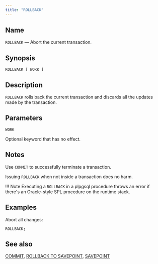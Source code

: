 ```yaml
---
title: "ROLLBACK"
---
```


<div id="rollback" class="registered_link"></div>

## Name

`ROLLBACK` &mdash; Abort the current transaction.

## Synopsis

```text
ROLLBACK [ WORK ]
```

## Description

`ROLLBACK` rolls back the current transaction and discards all the updates made by the transaction.

## Parameters

`WORK`

 Optional keyword that has no effect.

## Notes

Use `COMMIT` to successfully terminate a transaction.

Issuing `ROLLBACK` when not inside a transaction does no harm.

!!! Note
    Executing a `ROLLBACK` in a plpgsql procedure throws an error if there's an Oracle-style SPL procedure on the runtime stack.

## Examples

Abort all changes:

```text
ROLLBACK;
```

## See also

[COMMIT](19_commit/#commit), [ROLLBACK TO SAVEPOINT](69_rollback_to_savepoint/#rollback_to_savepoint), [SAVEPOINT](70_savepoint/#savepoint)
